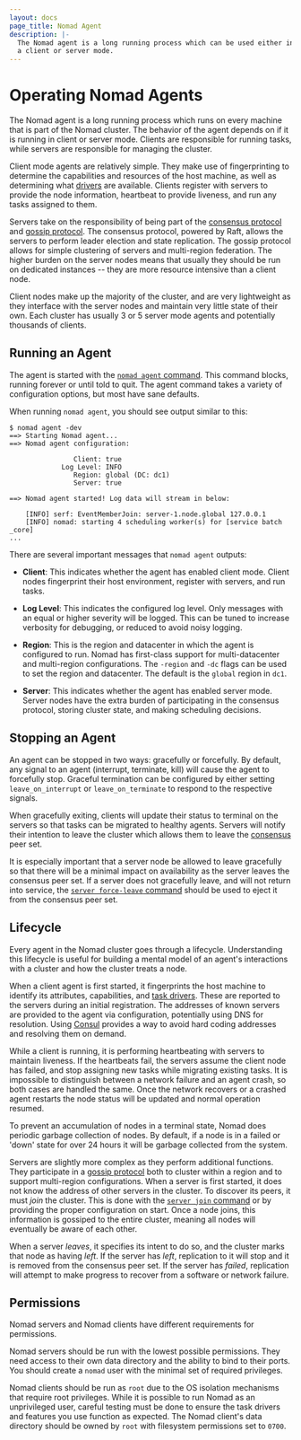 ```yaml
---
layout: docs
page_title: Nomad Agent
description: |-
  The Nomad agent is a long running process which can be used either in
  a client or server mode.
---
```


# Operating Nomad Agents

The Nomad agent is a long running process which runs on every machine that
is part of the Nomad cluster. The behavior of the agent depends on if it is
running in client or server mode. Clients are responsible for running tasks,
while servers are responsible for managing the cluster.

Client mode agents are relatively simple. They make use of fingerprinting
to determine the capabilities and resources of the host machine, as well as
determining what [drivers](/docs/drivers) are available. Clients
register with servers to provide the node information, heartbeat to provide
liveness, and run any tasks assigned to them.

Servers take on the responsibility of being part of the
[consensus protocol](/docs/concepts/consensus) and [gossip protocol](/docs/concepts/gossip).
The consensus protocol, powered by Raft, allows the servers to perform
leader election and state replication. The gossip protocol allows for simple
clustering of servers and multi-region federation. The higher burden on the
server nodes means that usually they should be run on dedicated instances --
they are more resource intensive than a client node.

Client nodes make up the majority of the cluster, and are very lightweight as
they interface with the server nodes and maintain very little state of their
own. Each cluster has usually 3 or 5 server mode agents and potentially
thousands of clients.

## Running an Agent

The agent is started with the [`nomad agent` command](/docs/commands/agent). This
command blocks, running forever or until told to quit. The agent command takes a variety
of configuration options, but most have sane defaults.

When running `nomad agent`, you should see output similar to this:

```shell-session
$ nomad agent -dev
==> Starting Nomad agent...
==> Nomad agent configuration:

                Client: true
             Log Level: INFO
                Region: global (DC: dc1)
                Server: true

==> Nomad agent started! Log data will stream in below:

    [INFO] serf: EventMemberJoin: server-1.node.global 127.0.0.1
    [INFO] nomad: starting 4 scheduling worker(s) for [service batch _core]
...
```

There are several important messages that `nomad agent` outputs:

- **Client**: This indicates whether the agent has enabled client mode.
  Client nodes fingerprint their host environment, register with servers,
  and run tasks.

- **Log Level**: This indicates the configured log level. Only messages with
  an equal or higher severity will be logged. This can be tuned to increase
  verbosity for debugging, or reduced to avoid noisy logging.

- **Region**: This is the region and datacenter in which the agent is configured
  to run. Nomad has first-class support for multi-datacenter and multi-region
  configurations. The `-region` and `-dc` flags can be used to set the region
  and datacenter. The default is the `global` region in `dc1`.

- **Server**: This indicates whether the agent has enabled server mode.
  Server nodes have the extra burden of participating in the consensus protocol,
  storing cluster state, and making scheduling decisions.

## Stopping an Agent

An agent can be stopped in two ways: gracefully or forcefully. By default,
any signal to an agent (interrupt, terminate, kill) will cause the agent
to forcefully stop. Graceful termination can be configured by either
setting `leave_on_interrupt` or `leave_on_terminate` to respond to the
respective signals.

When gracefully exiting, clients will update their status to terminal on
the servers so that tasks can be migrated to healthy agents. Servers
will notify their intention to leave the cluster which allows them to
leave the [consensus](/docs/concepts/consensus) peer set.

It is especially important that a server node be allowed to leave gracefully
so that there will be a minimal impact on availability as the server leaves
the consensus peer set. If a server does not gracefully leave, and will not
return into service, the [`server force-leave` command](/docs/commands/server/force-leave)
should be used to eject it from the consensus peer set.

## Lifecycle

Every agent in the Nomad cluster goes through a lifecycle. Understanding
this lifecycle is useful for building a mental model of an agent's interactions
with a cluster and how the cluster treats a node.

When a client agent is first started, it fingerprints the host machine to
identify its attributes, capabilities, and [task drivers](/docs/drivers).
These are reported to the servers during an initial registration. The addresses
of known servers are provided to the agent via configuration, potentially using
DNS for resolution. Using [Consul](https://www.consul.io) provides a way to avoid hard
coding addresses and resolving them on demand.

While a client is running, it is performing heartbeating with servers to
maintain liveness. If the heartbeats fail, the servers assume the client node
has failed, and stop assigning new tasks while migrating existing tasks.
It is impossible to distinguish between a network failure and an agent crash,
so both cases are handled the same. Once the network recovers or a crashed agent
restarts the node status will be updated and normal operation resumed.

To prevent an accumulation of nodes in a terminal state, Nomad does periodic
garbage collection of nodes. By default, if a node is in a failed or 'down'
state for over 24 hours it will be garbage collected from the system.

Servers are slightly more complex as they perform additional functions. They
participate in a [gossip protocol](/docs/concepts/gossip) both to cluster
within a region and to support multi-region configurations. When a server is
first started, it does not know the address of other servers in the cluster.
To discover its peers, it must _join_ the cluster. This is done with the
[`server join` command](/docs/commands/server/join) or by providing the
proper configuration on start. Once a node joins, this information is gossiped
to the entire cluster, meaning all nodes will eventually be aware of each other.

When a server _leaves_, it specifies its intent to do so, and the cluster marks that
node as having _left_. If the server has _left_, replication to it will stop and it
is removed from the consensus peer set. If the server has _failed_, replication
will attempt to make progress to recover from a software or network failure.

## Permissions

Nomad servers and Nomad clients have different requirements for permissions.

Nomad servers should be run with the lowest possible permissions. They need
access to their own data directory and the ability to bind to their ports. You
should create a `nomad` user with the minimal set of required privileges.

Nomad clients should be run as `root` due to the OS isolation mechanisms that
require root privileges. While it is possible to run Nomad as an unprivileged
user, careful testing must be done to ensure the task drivers and features
you use function as expected. The Nomad client's data directory should be
owned by `root` with filesystem permissions set to `0700`.
